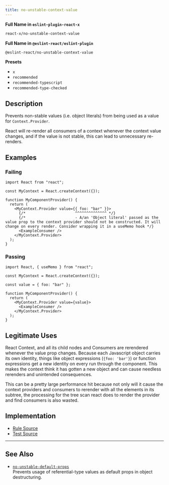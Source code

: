 ```yaml
---
title: no-unstable-context-value
---
```


**Full Name in `eslint-plugin-react-x`**

```sh copy
react-x/no-unstable-context-value
```

**Full Name in `@eslint-react/eslint-plugin`**

```sh copy
@eslint-react/no-unstable-context-value
```

**Presets**

- `x`
- `recommended`
- `recommended-typescript`
- `recommended-type-checked`

## Description

Prevents non-stable values (i.e. object literals) from being used as a value for `Context.Provider`.

React will re-render all consumers of a context whenever the context value changes, and if the value is not stable, this can lead to unnecessary re-renders.

## Examples

### Failing

```tsx
import React from "react";

const MyContext = React.createContext({});

function MyComponentProvider() {
  return (
    <MyContext.Provider value={{ foo: "bar" }}>
      {/*                      ^^^^^^^^^^^^^^ */}
      {/*                      - A/an 'Object literal' passed as the value prop to the context provider should not be constructed. It will change on every render. Consider wrapping it in a useMemo hook */}
      <ExampleConsumer />
    </MyContext.Provider>
  );
}
```

### Passing

```tsx
import React, { useMemo } from "react";

const MyContext = React.createContext({});

const value = { foo: "bar" };

function MyComponentProvider() {
  return (
    <MyContext.Provider value={value}>
      <ExampleConsumer />
    </MyContext.Provider>
  );
}
```

## Legitimate Uses

React Context, and all its child nodes and Consumers are rerendered whenever the value prop changes. Because each Javascript object carries its own identity, things like object expressions (`{foo: 'bar'}`) or function expressions get a new identity on every run through the component. This makes the context think it has gotten a new object and can cause needless rerenders and unintended consequences.

This can be a pretty large performance hit because not only will it cause the context providers and consumers to rerender with all the elements in its subtree, the processing for the tree scan react does to render the provider and find consumers is also wasted.

## Implementation

- [Rule Source](https://github.com/Rel1cx/eslint-react/tree/main/packages/plugins/eslint-plugin-react-x/src/rules/no-unstable-context-value.ts)
- [Test Source](https://github.com/Rel1cx/eslint-react/tree/main/packages/plugins/eslint-plugin-react-x/src/rules/no-unstable-context-value.spec.ts)

---

## See Also

- [`no-unstable-default-props`](./no-unstable-default-props)\
  Prevents usage of referential-type values as default props in object destructuring.
